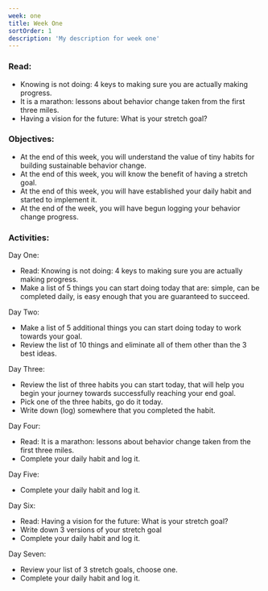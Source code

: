 ```yaml
---
week: one
title: Week One
sortOrder: 1
description: 'My description for week one'
---
```


### Read:

- Knowing is not doing: 4 keys to making sure you are actually making progress.
- It is a marathon: lessons about behavior change taken from the first three miles.
- Having a vision for the future: What is your stretch goal?

### Objectives:

- At the end of this week, you will understand the value of tiny habits for building sustainable behavior change.
- At the end of this week, you will know the benefit of having a stretch goal.
- At the end of this week, you will have established your daily habit and started to implement it.
- At the end of the week, you will have begun logging your behavior change progress.

### Activities:

Day One:

- Read: Knowing is not doing: 4 keys to making sure you are actually making progress.
- Make a list of 5 things you can start doing today that are: simple, can be completed daily, is easy enough that you are guaranteed to succeed.

Day Two:

- Make a list of 5 additional things you can start doing today to work towards your goal.
- Review the list of 10 things and eliminate all of them other than the 3 best ideas.

Day Three:

- Review the list of three habits you can start today, that will help you begin your journey towards successfully reaching your end goal.
- Pick one of the three habits, go do it today.
- Write down (log) somewhere that you completed the habit.

Day Four:

- Read: It is a marathon: lessons about behavior change taken from the first three miles.
- Complete your daily habit and log it.

Day Five:

- Complete your daily habit and log it.

Day Six:

- Read: Having a vision for the future: What is your stretch goal?
- Write down 3 versions of your stretch goal
- Complete your daily habit and log it.

Day Seven:

- Review your list of 3 stretch goals, choose one.
- Complete your daily habit and log it.